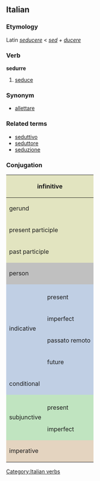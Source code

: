 ==Italian==
===Etymology===
Latin ''[[seducere]]'' < ''[[sed]] + [[ducere]]''
===Verb===
[[Category:Italian verbs]]
'''sedurre'''

# [[seduce]]

===Synonym===
*[[allettare]]

===Related terms===
*[[seduttivo]]
*[[seduttore]]
*[[seduzione]]

===Conjugation===

<center>
{| style="background:#F0F0F0"

|-
! colspan="3" style="background:#e2e4c0" | infinitive
| colspan="5" | sedurre

|-
! colspan="3" style="background:#e2e4c0" | gerund
| colspan="5" | seducendo

|-
! colspan="3" style="background:#e2e4c0" | present participle
| colspan="5" | [[seducente]]

|-
! colspan="3" style="background:#e2e4c0" | past participle
| colspan="5" | [[sedotto]]

|-
! colspan="2" rowspan="2" style="background:#C0C0C0" | person
! colspan="3" style="background:#C0C0C0" | singular
! colspan="3" style="background:#C0C0C0" | plural

|-
! style="background:#C0C0C0;width:12.5%" | first
! style="background:#C0C0C0;width:12.5%" | second
! style="background:#C0C0C0;width:12.5%" | third
! style="background:#C0C0C0;width:12.5%" | first
! style="background:#C0C0C0;width:12.5%" | second
! style="background:#C0C0C0;width:12.5%" | third

|-
! style="background:#c0cfe4" rowspan="5" | indicative
! style="background:#c0cfe4" | 
! style="background:#c0cfe4" | io
! style="background:#c0cfe4" | tu
! style="background:#c0cfe4" | lui/lei
! style="background:#c0cfe4" | noi
! style="background:#c0cfe4" | voi
! style="background:#c0cfe4" | loro

|-
! style="height:3em;background:#c0cfe4" | present
| seduco
| seduci
| seduce
| seduciamo
| seducete
| seducono

|-
! style="height:3em;background:#c0cfe4" | imperfect
| seducevo
| seducevi
| seduceva
| seducevamo
| seducevate
| seducevano

|-
! style="height:3em;background:#c0cfe4" | passato remoto
| sedussi
| seducesti
| sedusse
| seducemmo
| seduceste
| sedussero

|-
! style="height:3em;background:#c0cfe4" | future
| sedurrò
| sedurrai
| sedurrà
| sedurremo
| sedurrete
| sedurranno

|-
! colspan="2" style="height:3em;background:#c0cfe4" | conditional
| sedurrei
| sedurresti
| sedurrebbe
| sedurremmo
| sedurreste
| sedurrebbero

|-
! style="background:#c0e4c0" rowspan="3" | subjunctive
! style="background:#c0e4c0" | 
! style="background:#c0e4c0" | che io
! style="background:#c0e4c0" | che tu
! style="background:#c0e4c0" | che lui/che lei
! style="background:#c0e4c0" | che noi
! style="background:#c0e4c0" | che voi
! style="background:#c0e4c0" | che loro

|-
! style="height:3em;background:#c0e4c0" | present
| seduca
| seduca
| seduca
| seduciamo
| seduciate
| seducano

|-
! style="height:3em;background:#c0e4c0" rowspan="1" | imperfect
| seducessi
| seducessi
| seducesse
| seducessimo
| seduceste
| seducessero

|-
! colspan="2" rowspan="2" style="height:3em;background:#e4d4c0" | imperative
! style="background:#e4d4c0" | -
! style="background:#e4d4c0" | tu
! style="background:#e4d4c0" | lui/lei
! style="background:#e4d4c0" | noi
! style="background:#e4d4c0" | voi
! style="background:#e4d4c0" | loro

|-
|
| seduci
| seduca
| seduciamo
| seducete
| seducano

|}
</center>